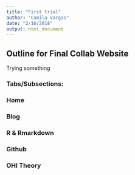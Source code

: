```yaml
---
title: "First trial"
author: "Camila Vargas"
date: "2/16/2018"
output: html_document
---
```


## Outline for Final Collab Website


Trying something

### Tabs/Subsections:

### Home
### Blog
### R & Rmarkdown
### Github
### OHI Theory





